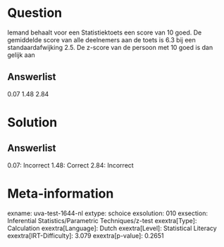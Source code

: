 Question
========

Iemand behaalt voor een Statistiektoets een score van 10 goed. De
gemiddelde score van alle deelnemers aan de toets is 6.3 bij een
standaardafwijking 2.5. De z-score van de persoon met 10 goed is dan
gelijk aan

Answerlist
----------

0.07
1.48
2.84

Solution
========

Answerlist
----------

0.07: Incorrect
1.48: Correct
2.84: Incorrect

Meta-information
================
exname: uva-test-1644-nl
extype: schoice
exsolution: 010
exsection: Inferential Statistics/Parametric Techniques/z-test
exextra[Type]: Calculation
exextra[Language]: Dutch
exextra[Level]: Statistical Literacy
exextra[IRT-Difficulty]: 3.079
exextra[p-value]: 0.2651
